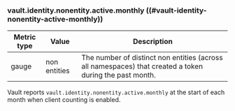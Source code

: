 ### vault.identity.nonentity.active.monthly ((#vault-identity-nonentity-active-monthly))

| Metric type | Value    | Description                                                                                         |
|-------------|----------|-----------------------------------------------------------------------------------------------------|
| gauge       | non entities | The number of distinct non entities (across all namespaces) that created a token during the past month. |

Vault reports `vault.identity.nonentity.active.monthly` at the start of each month
when client counting is enabled.
